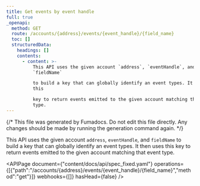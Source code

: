 ```yaml
---
title: Get events by event handle
full: true
_openapi:
  method: GET
  route: /accounts/{address}/events/{event_handle}/{field_name}
  toc: []
  structuredData:
    headings: []
    contents:
      - content: >-
          This API uses the given account `address`, `eventHandle`, and
          `fieldName`

          to build a key that can globally identify an event types. It then uses
          this

          key to return events emitted to the given account matching that event
          type.
---
```


{/* This file was generated by Fumadocs. Do not edit this file directly. Any changes should be made by running the generation command again. */}

This API uses the given account `address`, `eventHandle`, and `fieldName`
to build a key that can globally identify an event types. It then uses this
key to return events emitted to the given account matching that event type.

<APIPage document={"content/docs/api/spec_fixed.yaml"} operations={[{"path":"/accounts/{address}/events/{event_handle}/{field_name}","method":"get"}]} webhooks={[]} hasHead={false} />